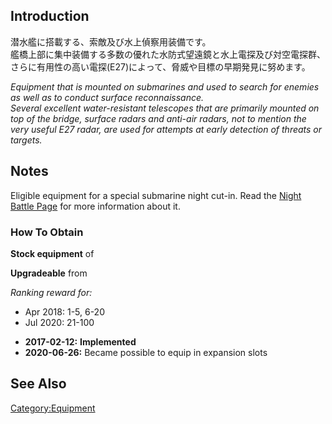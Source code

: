 {{EquipmentInfo|211}}

==Introduction==
潜水艦に搭載する、索敵及び水上偵察用装備です。<br>
艦橋上部に集中装備する多数の優れた水防式望遠鏡と水上電探及び対空電探群、さらに有用性の高い電探(E27)によって、脅威や目標の早期発見に努めます。

''Equipment that is mounted on submarines and used to search for enemies as well as to conduct surface reconnaissance.''<br>
''Several excellent water-resistant telescopes that are primarily mounted on top of the bridge, surface radars and anti-air radars, not to mention the very useful E27 radar, are used for attempts at early detection of threats or targets.''

==Notes==
Eligible equipment for a special submarine night cut-in. Read the [[Night_Battle#Night_Battle_Special_Attacks|Night Battle Page]] for more information about it.

<div class="mw-collapsible"><h3>How To Obtain</h3>
<div class="mw-collapsible-content">
'''Stock equipment''' of {{Ship/Link|I-13 Kai}}

'''Upgradeable''' from {{Equipment/Link|Submarine Radar & Waterproof Telescope}}

''Ranking reward for:''
* Apr 2018: 1-5, 6-20
* Jul 2020: 21-100

</div></div>


<div class="mw-collapsible><h3>Updates History</h3>
<div class="mw-collapsible-content>
* '''2017-02-12:''' '''Implemented'''
* '''2020-06-26:''' Became possible to equip in expansion slots
</div></div>

==See Also==
{{Equipmentlist}}
[[Category:Equipment]]